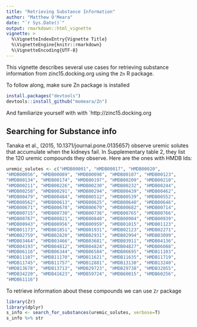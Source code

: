 ```yaml
---
title: "Retrieving Substance Information"
author: "Matthew O'Meara"
date: "`r Sys.Date()`"
output: rmarkdown::html_vignette
vignette: >
  %\VignetteIndexEntry{Vignette Title}
  %\VignetteEngine{knitr::rmarkdown}
  %\VignetteEncoding{UTF-8}
---
```


This vignette describes several use cases for retrieving substance information from zinc15.docking.org using the `Zn` R package.

To follow along, make sure Zn package is installed

```r
install.packages("devtools")
devtools::install_github("momeara/Zn")
```

And familiarize yourself with with `http://zinc15.docking.org

## Searching for Substance info

Tanaka et al., (2015, 10.1371/journal.pone.0135657) observe uremic
solutes that accumulate when the kidneys fail. In Supplementary table
2, they list the 120 uremic compounds they observe. Here are the ones with HMDB Ids:

```r
uremic_solutes <- c("HMDB00001", "HMDB00017", "HMDB00020", 
"HMDB00056", "HMDB00089", "HMDB00098", "HMDB00107", "HMDB00123", 
"HMDB00134", "HMDB00174", "HMDB00197", "HMDB00209", "HMDB00210", 
"HMDB00211", "HMDB00226", "HMDB00230", "HMDB00232", "HMDB00244", 
"HMDB00258", "HMDB00291", "HMDB00294", "HMDB00439", "HMDB00462", 
"HMDB00479", "HMDB00484", "HMDB00512", "HMDB00539", "HMDB00552", 
"HMDB00562", "HMDB00613", "HMDB00625", "HMDB00640", "HMDB00646", 
"HMDB00671", "HMDB00678", "HMDB00679", "HMDB00682", "HMDB00714", 
"HMDB00715", "HMDB00730", "HMDB00736", "HMDB00765", "HMDB00766", 
"HMDB00767", "HMDB00821", "HMDB00840", "HMDB00904", "HMDB00939", 
"HMDB00943", "HMDB00956", "HMDB00959", "HMDB01015", "HMDB01123", 
"HMDB01173", "HMDB01851", "HMDB01931", "HMDB02123", "HMDB02271", 
"HMDB02759", "HMDB02820", "HMDB02931", "HMDB02994", "HMDB03099", 
"HMDB03464", "HMDB03466", "HMDB03681", "HMDB03911", "HMDB04136", 
"HMDB04193", "HMDB04812", "HMDB04824", "HMDB04827", "HMDB06088", 
"HMDB06116", "HMDB06344", "HMDB06584", "HMDB06695", "HMDB11103", 
"HMDB11107", "HMDB11170", "HMDB11621", "HMDB11635", "HMDB11719", 
"HMDB11745", "HMDB11757", "HMDB12881", "HMDB13130", "HMDB13240", 
"HMDB13678", "HMDB13713", "HMDB29723", "HMDB29738", "HMDB32055", 
"HMDB34220", "HMDB41623", "HMDB59724", "HMDB60015", "HMDB60256", 
"HMDB61116")
```

To retrieve information about these compounds we can use `Zr` package

```r
library(Zr)
library(dplyr)
s_info <- search_for_substances(uremic_solutes, verbose=T)
s_info %>% str
```
